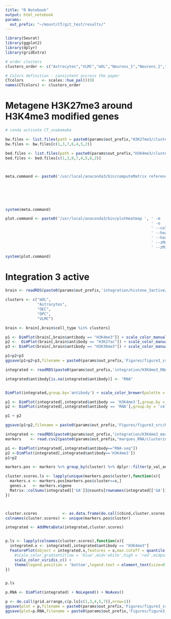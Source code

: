 ```yaml
---
title: "R Notebook"
output: html_notebook
params:
  out_prefix: "~/mount/CT/git_test/results/"
---
```


```r
library(Seurat)
library(ggplot2)
library(dplyr)
library(gridExtra)
```

```r
# order clusters
clusters_order <- c("Astrocytes","VLMC","mOL","Neurons_1","Neurons_2","Neurons_3","OEC","OPC","Microglia")

# Colors definition - consistent accross the paper
CTcolors        <- scales::hue_pal()(9)
names(CTcolors) <- clusters_order

```

# Metagene H3K27me3 around H3K4me3 modified genes

```R
# conda activate CT_snakemake

bw.files <- list.files(path = paste0(params$out_prefix,"H3K27me3/clustering/bigwig"),pattern=".bw",full.names = TRUE)
bw.files <- bw.files[c(1,3,7,6,4,5,2)]

bed.files <- list.files(path = paste0(params$out_prefix,"H3K4me3/clustering/markers_bed"),pattern=".bed",full.names = TRUE)
bed.files <- bed.files[c(1,3,8,7,4,5,6,2)]

                      

meta.command <- paste0('/usr/local/anaconda3/bin/computeMatrix reference-point ', ' -S ',paste(bw.files,collapse = " "), 
                                                                                  ' -R ',paste(bed.files,collapse = " "),
                                                                                  ' -a 10000',
                                                                                  ' -b 10000',
                                                                                  ' -p 4',
                                                                                  ' -o ',paste0(params$out_prefix,'Figures/figure3_src/H3K4me3_H3K27me3_metaplot.txt.gz'))

system(meta.command)

plot.command <- paste0('/usr/local/anaconda3/bin/plotHeatmap ', ' -m  ', paste0(params$out_prefix,'Figures/figure3_src/H3K4me3_H3K27me3_metaplot.txt.gz'),
                                                                ' -o  ', paste0(params$out_prefix,'Figures/figure3_src/H3K4me3_H3K27me3_metaplot.png'),
                                                                ' --colorList white,darkred',
                                                                ' --heatmapWidth 10',
                                                                ' --heatmapHeight 80',
                                                                ' --zMax 10',
                                                                ' --zMin 2')

system(plot.command)
```


# Integration 3 active

```r
brain <- readRDS(paste0(params$out_prefix,'integration/histone_3active/histone_3active_integrated.Rds'))

clusters <- c("mOL",
              "Astrocytes",
              "OEC",
              "OPC",
              "VLMC")

brain <- brain[,brain$cell_type %in% clusters]

p1 <- DimPlot(brain[,brain$antibody == "H3K4me3"]) + scale_color_manual(values = CTcolors)  + NoLegend() + NoAxes()
p2 <-  DimPlot(brain[,brain$antibody == "H3K27ac"]) + scale_color_manual(values = CTcolors) + NoLegend() + NoAxes()
p3 <- DimPlot(brain[,brain$antibody == "H3K36me3"]) + scale_color_manual(values = CTcolors) + NoLegend() + NoAxes()

p1+p2+p3
ggsave(p1+p2+p3,filename = paste0(params$out_prefix,'Figures/figure3_src/3active_integrated.png'),width=12,height = 4)
```

```r
integrated <- readRDS(paste0(params$out_prefix,'integration/H3K4me3_RNA/H3K4me3_RNA_coembed.Rds'))

integrated$antibody[is.na(integrated$antibody)] <- "RNA"


DimPlot(integrated,group.by='antibody') + scale_color_brewer(palette = 'Set1')

p1 <- DimPlot(integrated[,integrated$antibody == 'H3K4me3'],group.by = 'cell_type') + NoLegend() + NoAxes() + scale_color_manual(values = CTcolors)
p2 <- DimPlot(integrated[,integrated$antibody == 'RNA'],group.by = 'cell_type') + NoLegend() + NoAxes()

p1 + p2

ggsave(p1+p2,filename = paste0(params$out_prefix,'Figures/figure3_src/H3K4me3_RNA_coembeding.png'),width=8,height=4)
```



```r
integrated <- readRDS(paste0(params$out_prefix,"integration/H3K4me3_marques/H3K4me3_marques_coembed.Rds"))
markers    <- read.csv2(paste0(params$out_prefix,"marques_RNA/clustering/markers_merged_clusters.csv"))

p1 <- DimPlot(integrated[,integrated$antibody=="RNA-seq"])
p2 <-DimPlot(integrated[,integrated$antibody=='H3K4me3'])
p1+p2
```


```r
markers.pos <- markers %>% group_by(cluster) %>% dplyr::filter(p_val_adj < 0.05 & avg_logFC > 0) %>% dplyr::top_n(n = 200,wt = p_val_adj)

cluster.scores.ls <- lapply(unique(markers.pos$cluster),function(x){
  markers.x <- markers.pos[markers.pos$cluster==x,]
  genes.x   <- markers.x$gene
  Matrix::colSums(integrated[['GA']]@counts[rownames(integrated[['GA']]) %in% genes.x,]) / 10^integrated$logUMI
})



cluster.scores           <- as.data.frame(do.call(cbind,cluster.scores.ls))
colnames(cluster.scores) <- unique(markers.pos$cluster)

integrated <- AddMetaData(integrated,cluster.scores)


p.ls <- lapply(colnames(cluster.scores),function(x){
  integrated.x <- integrated[,integrated$antibody == "H3K4me3"] 
  FeaturePlot(object = integrated.x,features = x,max.cutoff = quantile(integrated.x@meta.data[,x],0.9),min.cutoff = quantile(integrated.x@meta.data[,x],0.1)) + 
    #scale_color_gradient2(low = 'blue',mid='white',high = 'red',midpoint = median(integrated.x@meta.data[,x])) + 
    scale_color_viridis_c() + 
    theme(legend.position = 'bottom',legend.text = element_text(size=8),legend.key.width = unit(x = 20, units='points'),legend.key.height = unit(x=5, units='points')) + NoAxes() #+ ggtitle("")
})


p.ls
```


```r
p.RNA <- DimPlot(integrated) + NoLegend() + NoAxes()

p <- do.call(grid.arrange,c(p.ls[c(1,3,4,5,7)],nrow=1))
ggsave(plot = p,filename = paste0(params$out_prefix,'Figures/figure3_src/Oligo_coembeding_markers.png'),width=15,height=3)
ggsave(plot=p.RNA,filename = paste0(params$out_prefix,'Figures/figure3_src/Oligo_RNA_UMAP.png'),width=3,height=3)
```








